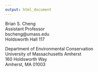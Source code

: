 ```yaml
---
output: html_document
---
```


Brian S. Cheng  
Assistant Professor  
bscheng@umass.edu  
Holdsworth Hall 117  

Department of Environmental Conservation  
University of Massachusetts Amherst  
160 Holdsworth Way  
Amherst, MA 01003  